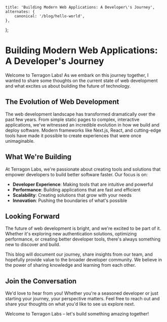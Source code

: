 	title: 'Building Modern Web Applications: A Developer\'s Journey',
	alternates: {
		canonical: '/blog/hello-world',
	},
};

# Building Modern Web Applications: A Developer's Journey

Welcome to Terragon Labs! As we embark on this journey together, I wanted to share some thoughts on the current state of web development and what excites us about building the future of technology.

## The Evolution of Web Development

The web development landscape has transformed dramatically over the past few years. From simple static pages to complex, interactive applications, we've witnessed an incredible evolution in how we build and deploy software. Modern frameworks like Next.js, React, and cutting-edge tools have made it possible to create experiences that were once unimaginable.

## What We're Building

At Terragon Labs, we're passionate about creating tools and solutions that empower developers to build better software faster. Our focus is on:

- **Developer Experience**: Making tools that are intuitive and powerful
- **Performance**: Building applications that are fast and efficient
- **Scalability**: Creating solutions that grow with your needs
- **Innovation**: Pushing the boundaries of what's possible

## Looking Forward

The future of web development is bright, and we're excited to be part of it. Whether it's exploring new authentication solutions, optimizing performance, or creating better developer tools, there's always something new to discover and build.

This blog will document our journey, share insights from our team, and hopefully provide value to the broader developer community. We believe in the power of sharing knowledge and learning from each other.

## Join the Conversation

We'd love to hear from you! Whether you're a seasoned developer or just starting your journey, your perspective matters. Feel free to reach out and share your thoughts on what you'd like to see us explore next.

Welcome to Terragon Labs – let's build something amazing together!
